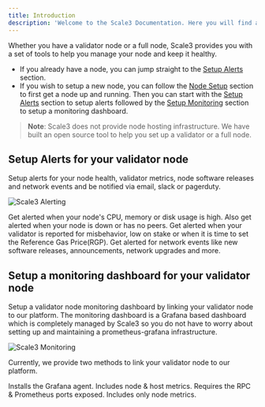 ```yaml
---
title: Introduction
description: 'Welcome to the Scale3 Documentation. Here you will find all the information you need to get started with Scale3.'
---
```


Whether you have a validator node or a full node, Scale3 provides you with a set of tools to help you manage your node and keep it healthy.
* If you already have a node, you can jump straight to the [Setup Alerts](#setup-alerts-for-your-validator-node) section.
* If you wish to setup a new node, you can follow the [Node Setup](#setup-a-new-node) section to first get a node up and running. Then you can start with the [Setup Alerts](#setup-alerts-for-your-validator-node) section to setup alerts followed by the [Setup Monitoring](#setup-a-monitoring-dashboard-for-your-validator-node) section to setup a monitoring dashboard. 
> **Note**: Scale3 does not provide node hosting infrastructure. We have built an open source tool to help you set up a validator or a full node.

## Setup Alerts for your validator node
Setup alerts for your node health, validator metrics, node software releases and network events and be notified via email, slack or pagerduty.

![Scale3 Alerting](/images/sui-alerts.png)

<CardGroup cols={2}>
  <Card
    title="Node health"
    icon="bell-on"
    href="https://scale3labs.com/docs/alerting/node-health"
  >
    Get alerted when your node's CPU, memory or disk usage is high. Also get alerted when your node is down or has no peers.
  </Card>
  <Card
    title="Validator metrics"
    icon="signal-bars"
    href="https://scale3labs.com/docs/alerting/validator-metrics"
  >
    Get alerted when your validator is reported for misbehavior, low on stake or when it is time to set the Reference Gas Price(RGP).
  </Card>
  <Card
    title="Network intelligence"
    icon="magnifying-glass-chart"
    href="https://scale3labs.com/docs/alerting/network-intelligence"
  >
    Get alerted for network events like new software releases, announcements, network upgrades and more.
  </Card>
</CardGroup>

## Setup a monitoring dashboard for your validator node

Setup a validator node monitoring dashboard by linking your validator node to our platform. The monitoring dashboard is a Grafana based dashboard which is completely managed by Scale3 so you do not have to worry about setting up and maintaining a prometheus-grafana infrastructure.

![Scale3 Monitoring](/images/sui-grafana.png)

Currently, we provide two methods to link your validator node to our platform.

<CardGroup cols={2}>
  <Card
    title="Agent based - Push (Recommended)"
    icon="arrows-rotate"
    href="https://scale3labs.com/docs/node-monitoring/push-method"
  >
    Installs the Grafana agent. Includes node & host metrics.
  </Card>
  <Card
    title="IP/URL based - Pull"
    icon="link"
    href="https://scale3labs.com/docs/node-monitoring/pull-method"
  >
    Requires the RPC & Prometheus ports exposed. Includes only node metrics.
  </Card>
</CardGroup>
